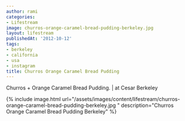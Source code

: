 ```yaml
---
author: rami
categories:
- Lifestream
image: churros-orange-caramel-bread-pudding-berkeley.jpg
layout: lifestream
publishedAt: '2012-10-12'
tags:
- berkeley
- california
- usa
- instagram
title: Churros Orange Caramel Bread Pudding
---
```


Churros + Orange Caramel Bread Pudding. | at Cesar Berkeley

{% include image.html url="/assets/images/content/lifestream/churros-orange-caramel-bread-pudding-berkeley.jpg " description="Churros Orange Caramel Bread Pudding Berkeley" %}